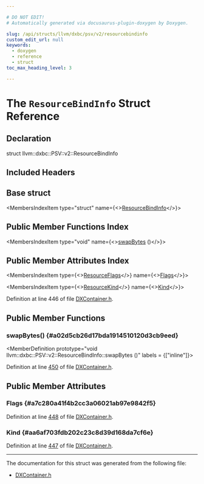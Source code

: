 ```yaml
---

# DO NOT EDIT!
# Automatically generated via docusaurus-plugin-doxygen by Doxygen.

slug: /api/structs/llvm/dxbc/psv/v2/resourcebindinfo
custom_edit_url: null
keywords:
  - doxygen
  - reference
  - struct
toc_max_heading_level: 3

---
```





# The `ResourceBindInfo` Struct Reference

<DoxygenPage pluginConfig={pluginConfig}>



## Declaration

<CodeBlock>struct llvm::dxbc::PSV::v2::ResourceBindInfo</CodeBlock>

## Included Headers

<IncludesList>
<IncludesListItem
  filePath="llvm/BinaryFormat/DXContainer.h"
  permalink="/docs/api/files/include/include/llvm/include/llvm/binaryformat/dxcontainer-h"
  isLocal="true" />
</IncludesList>

## Base struct

<MembersIndex>

<MembersIndexItem
  type="struct"
  name={<><a href="/docs/api/structs/llvm/dxbc/psv/v0/resourcebindinfo">ResourceBindInfo</a></>}>
</MembersIndexItem>

</MembersIndex>

## Public Member Functions Index

<MembersIndex>

<MembersIndexItem
  type="void"
  name={<><a href="#a02d5cb26d17bda1914510120d3cb9eed">swapBytes</a> ()</>}>
</MembersIndexItem>

</MembersIndex>

## Public Member Attributes Index

<MembersIndex>

<MembersIndexItem
  type={<><a href="/docs/api/structs/llvm/dxbc/psv/resourceflags">ResourceFlags</a></>}
  name={<><a href="#a7c280a41f4b2cc3a06021ab97e9842f5">Flags</a></>}>
</MembersIndexItem>

<MembersIndexItem
  type={<><a href="/docs/api/namespaces/llvm/dxbc/psv/#ad06bfb30e934bd6584fa26c6bf71e428">ResourceKind</a></>}
  name={<><a href="#aa6af703fdb202c23c8d39d168da7cf6e">Kind</a></>}>
</MembersIndexItem>

</MembersIndex>


Definition at line 446 of file <a href="/docs/api/files/include/include/llvm/include/llvm/binaryformat/dxcontainer-h">DXContainer.h</a>.

<SectionDefinition>

## Public Member Functions

### swapBytes() {#a02d5cb26d17bda1914510120d3cb9eed}

<MemberDefinition
  prototype="void llvm::dxbc::PSV::v2::ResourceBindInfo::swapBytes ()"
  labels = {["inline"]}>

Definition at line <a href="/docs/api/files/include/include/llvm/include/llvm/binaryformat/dxcontainer-h/#l00450">450</a> of file <a href="/docs/api/files/include/include/llvm/include/llvm/binaryformat/dxcontainer-h">DXContainer.h</a>.
</MemberDefinition>

</SectionDefinition>

<SectionDefinition>

## Public Member Attributes

### Flags {#a7c280a41f4b2cc3a06021ab97e9842f5}

<MemberDefinition
  prototype="ResourceFlags llvm::dxbc::PSV::v2::ResourceBindInfo::Flags">

Definition at line <a href="/docs/api/files/include/include/llvm/include/llvm/binaryformat/dxcontainer-h/#l00448">448</a> of file <a href="/docs/api/files/include/include/llvm/include/llvm/binaryformat/dxcontainer-h">DXContainer.h</a>.
</MemberDefinition>

### Kind {#aa6af703fdb202c23c8d39d168da7cf6e}

<MemberDefinition
  prototype="ResourceKind llvm::dxbc::PSV::v2::ResourceBindInfo::Kind">

Definition at line <a href="/docs/api/files/include/include/llvm/include/llvm/binaryformat/dxcontainer-h/#l00447">447</a> of file <a href="/docs/api/files/include/include/llvm/include/llvm/binaryformat/dxcontainer-h">DXContainer.h</a>.
</MemberDefinition>

</SectionDefinition>

<hr/>

The documentation for this struct was generated from the following file:

<ul>
<li><a href="/docs/api/files/include/include/llvm/include/llvm/binaryformat/dxcontainer-h">DXContainer.h</a></li>
</ul>

</DoxygenPage>
